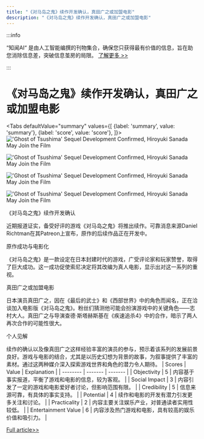 ```yaml
---
title: "《对马岛之鬼》续作开发确认，真田广之或加盟电影"
description: "《对马岛之鬼》续作开发确认，真田广之或加盟电影"
---
```



:::info

“知闻AI“ 是由人工智能编撰的刊物集合，确保您只获得最有价值的信息，旨在助您消除信息差，突破信息茧房的局限。  [了解更多 >>](/zh-Hans/docs/guides)

:::

# 《对马岛之鬼》续作开发确认，真田广之或加盟电影


<Tabs
	defaultValue="summary"
	values={[
	{label: 'summary', value: 'summary'},
	{label: 'score', value: 'score'},
]}>
<TabItem value="summary">
<img
  src="https://image.informedainews.com/2024/06/Ent-QGa-1717382665-0.jpg"
  alt="'Ghost of Tsushima' Sequel Development Confirmed, Hiroyuki Sanada May Join the Film"
/>

<img
  src="https://image.informedainews.com/2024/06/Ent-uK3-1717382665-1.jpg"
  alt="'Ghost of Tsushima' Sequel Development Confirmed, Hiroyuki Sanada May Join the Film"
/>

<img
  src="https://image.informedainews.com/2024/06/Ent-FbI-1717382665-2.jpg"
  alt="'Ghost of Tsushima' Sequel Development Confirmed, Hiroyuki Sanada May Join the Film"
/>

<img
  src="https://image.informedainews.com/2024/06/Ent-6s3-1717382665-3.jpg"
  alt="'Ghost of Tsushima' Sequel Development Confirmed, Hiroyuki Sanada May Join the Film"
/>



《对马岛之鬼》续作开发确认

近期报道证实，备受好评的游戏《对马岛之鬼》将推出续作。可靠消息来源Daniel Richtman在其Patreon上宣布，原作的后续作品正在开发中。

原作成功与电影化

《对马岛之鬼》是一款设定在日本封建时代的游戏，广受评论家和玩家赞誉，取得了巨大成功。这一成功促使索尼决定将其改编为真人电影，显示出对这一系列的重视。

真田广之或加盟电影

日本演员真田广之，因在《最后的武士》和《西部世界》中的角色而闻名，正在洽谈加入电影版《对马岛之鬼》。粉丝们猜测他可能会扮演游戏中的关键角色——志村大人。真田广之与导演查德·斯塔赫斯基在《疾速追杀4》中的合作，暗示了两人再次合作的可能性很大。

个人见解

续作的确认以及像真田广之这样经验丰富的演员的参与，预示着该系列的发展前景良好。游戏与电影的结合，尤其是以历史幻想为背景的故事，为叙事提供了丰富的素材。通过这两种媒介深入探索游戏世界和角色的潜力令人期待。
</TabItem>
<TabItem value="score">
	| Scores     | Value   | Explanation |
	| -------- | ------- | ------- |
	| Objectivity  | 5    | 内容基于事实报道，平衡了游戏和电影的信息，较为客观。    |
	| Social Impact | 3     | 内容引发了一定的游戏和电影爱好者讨论，但影响范围有限。    |
	| Credibility    | 5    | 信息来源可靠，有具体的事实支持。    |
	| Potential    | 4    | 续作和电影的开发有潜力引发更多关注和讨论。    |
	| Practicality    | 2    | 内容主要关注娱乐产业，对普通读者实用性较低。    |
	| Entertainment Value    | 6    | 内容涉及热门游戏和电影，具有较高的娱乐价值和吸引力。    |
</TabItem>
</Tabs>

[Full article>>](https://www.cnbeta.com.tw/articles/game/1433314.htm)
